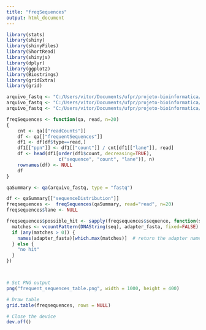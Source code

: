 ```yaml
---
title: "freqSequences"
output: html_document
---
```

```r
library(stats)
library(shiny)
library(shinyFiles)
library(ShortRead)
library(shinyjs)
library(dplyr)
library(ggplot2)
library(Biostrings)
library(gridExtra)
library(grid)

arquivo_fastq <- "C:/Users/vitor/Documents/ufpr/projeto-bioinformatica/fastq_gerados/output2.fastq"
arquivo_fastq <- "C:/Users/vitor/Documents/ufpr/projeto-bioinformatica/teste_funcoes/adapter_contamination/mock.fastq"
arquivo_fastq <- "C:/Users/vitor/Documents/ufpr/projeto-bioinformatica/teste_funcoes/adapter_contamination/mock2.fastq"

freqSequences <- function(qa, read, n=20)
{
    cnt <- qa[["readCounts"]]
    df <- qa[["frequentSequences"]]
    df1 <- df[df$type==read,]
    df1[["ppn"]] <- df1[["count"]] / cnt[df1[["lane"]], read]
    df <- head(df1[order(df1$count, decreasing=TRUE),
                   c("sequence", "count", "lane")], n)
    rownames(df) <- NULL
    df
}

qaSummary <- qa(arquivo_fastq, type = "fastq")

df <- qaSummary[["sequenceDistribution"]]
freqsequences <-  freqSequences(qaSummary, read="read", n=20)
freqsequences$lane <- NULL

freqsequences$possible_hit <- sapply(freqsequences$sequence, function(seq) {
  matches <- vcountPattern(DNAString(seq), adapter_fasta, fixed=FALSE)
  if (any(matches > 0)) {
    names(adapter_fasta)[which.max(matches)]  # return the adapter name with most hits
  } else {
    "no hit"
  }
})



# Set PNG output
png("frequent_sequences_table.png", width = 1000, height = 400)

# Draw table
grid.table(freqsequences, rows = NULL) 

# Close the device
dev.off()
```